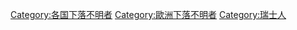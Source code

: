 [[Category:各国下落不明者|Category:各国下落不明者]]
[[Category:歐洲下落不明者|Category:歐洲下落不明者]]
[[Category:瑞士人|Category:瑞士人]]